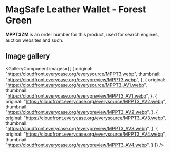 
# MagSafe Leather Wallet - Forest Green

<Callout type='info' emoji='👉🏻'>**MPPT3ZM** is an order number for this product, used for search engines, auction websites and such.</Callout>

## Image gallery

<GalleryComponent
    images={[
      {
        original: "https://cloudfront.everycase.org/everysource/MPPT3.webp",
        thumbnail: "https://cloudfront.everycase.org/everypreview/MPPT3.webp",
      },
      {
        original: "https://cloudfront.everycase.org/everysource/MPPT3_AV1.webp",
        thumbnail: "https://cloudfront.everycase.org/everypreview/MPPT3_AV1.webp",
      },
      {
        original: "https://cloudfront.everycase.org/everysource/MPPT3_AV2.webp",
        thumbnail: "https://cloudfront.everycase.org/everypreview/MPPT3_AV2.webp",
      },
      {
        original: "https://cloudfront.everycase.org/everysource/MPPT3_AV3.webp",
        thumbnail: "https://cloudfront.everycase.org/everypreview/MPPT3_AV3.webp",
      },
      {
        original: "https://cloudfront.everycase.org/everysource/MPPT3_AV4.webp",
        thumbnail: "https://cloudfront.everycase.org/everypreview/MPPT3_AV4.webp",
      }
    ]}
  />
